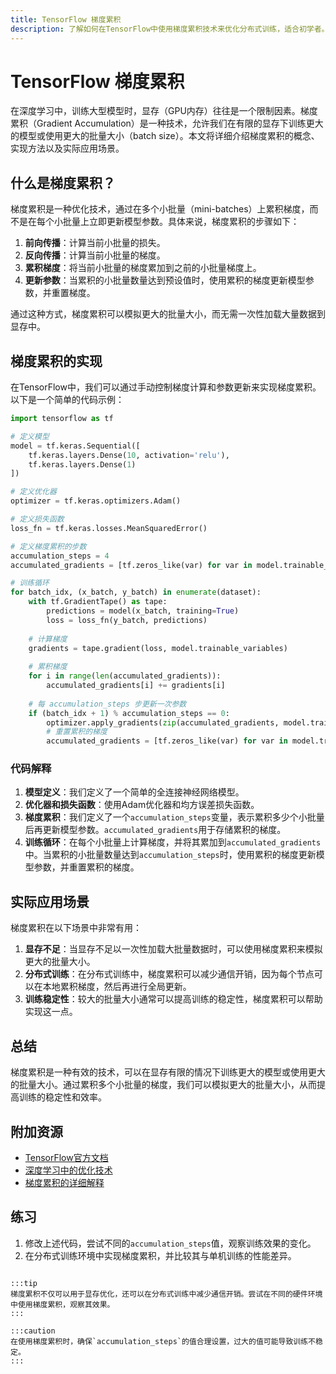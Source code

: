 ```yaml
---
title: TensorFlow 梯度累积
description: 了解如何在TensorFlow中使用梯度累积技术来优化分布式训练，适合初学者。
---
```


# TensorFlow 梯度累积

在深度学习中，训练大型模型时，显存（GPU内存）往往是一个限制因素。梯度累积（Gradient Accumulation）是一种技术，允许我们在有限的显存下训练更大的模型或使用更大的批量大小（batch size）。本文将详细介绍梯度累积的概念、实现方法以及实际应用场景。

## 什么是梯度累积？

梯度累积是一种优化技术，通过在多个小批量（mini-batches）上累积梯度，而不是在每个小批量上立即更新模型参数。具体来说，梯度累积的步骤如下：

1. **前向传播**：计算当前小批量的损失。
2. **反向传播**：计算当前小批量的梯度。
3. **累积梯度**：将当前小批量的梯度累加到之前的小批量梯度上。
4. **更新参数**：当累积的小批量数量达到预设值时，使用累积的梯度更新模型参数，并重置梯度。

通过这种方式，梯度累积可以模拟更大的批量大小，而无需一次性加载大量数据到显存中。

## 梯度累积的实现

在TensorFlow中，我们可以通过手动控制梯度计算和参数更新来实现梯度累积。以下是一个简单的代码示例：

```python
import tensorflow as tf

# 定义模型
model = tf.keras.Sequential([
    tf.keras.layers.Dense(10, activation='relu'),
    tf.keras.layers.Dense(1)
])

# 定义优化器
optimizer = tf.keras.optimizers.Adam()

# 定义损失函数
loss_fn = tf.keras.losses.MeanSquaredError()

# 定义梯度累积的步数
accumulation_steps = 4
accumulated_gradients = [tf.zeros_like(var) for var in model.trainable_variables]

# 训练循环
for batch_idx, (x_batch, y_batch) in enumerate(dataset):
    with tf.GradientTape() as tape:
        predictions = model(x_batch, training=True)
        loss = loss_fn(y_batch, predictions)
    
    # 计算梯度
    gradients = tape.gradient(loss, model.trainable_variables)
    
    # 累积梯度
    for i in range(len(accumulated_gradients)):
        accumulated_gradients[i] += gradients[i]
    
    # 每 accumulation_steps 步更新一次参数
    if (batch_idx + 1) % accumulation_steps == 0:
        optimizer.apply_gradients(zip(accumulated_gradients, model.trainable_variables))
        # 重置累积的梯度
        accumulated_gradients = [tf.zeros_like(var) for var in model.trainable_variables]
```

### 代码解释

1. **模型定义**：我们定义了一个简单的全连接神经网络模型。
2. **优化器和损失函数**：使用Adam优化器和均方误差损失函数。
3. **梯度累积**：我们定义了一个`accumulation_steps`变量，表示累积多少个小批量后再更新模型参数。`accumulated_gradients`用于存储累积的梯度。
4. **训练循环**：在每个小批量上计算梯度，并将其累加到`accumulated_gradients`中。当累积的小批量数量达到`accumulation_steps`时，使用累积的梯度更新模型参数，并重置累积的梯度。

## 实际应用场景

梯度累积在以下场景中非常有用：

1. **显存不足**：当显存不足以一次性加载大批量数据时，可以使用梯度累积来模拟更大的批量大小。
2. **分布式训练**：在分布式训练中，梯度累积可以减少通信开销，因为每个节点可以在本地累积梯度，然后再进行全局更新。
3. **训练稳定性**：较大的批量大小通常可以提高训练的稳定性，梯度累积可以帮助实现这一点。

## 总结

梯度累积是一种有效的技术，可以在显存有限的情况下训练更大的模型或使用更大的批量大小。通过累积多个小批量的梯度，我们可以模拟更大的批量大小，从而提高训练的稳定性和效率。

## 附加资源

- [TensorFlow官方文档](https://www.tensorflow.org/)
- [深度学习中的优化技术](https://ruder.io/optimizing-gradient-descent/)
- [梯度累积的详细解释](https://towardsdatascience.com/gradient-accumulation-overcoming-memory-constraints-in-deep-learning-36d411252d01)

## 练习

1. 修改上述代码，尝试不同的`accumulation_steps`值，观察训练效果的变化。
2. 在分布式训练环境中实现梯度累积，并比较其与单机训练的性能差异。
```

:::tip
梯度累积不仅可以用于显存优化，还可以在分布式训练中减少通信开销。尝试在不同的硬件环境中使用梯度累积，观察其效果。
:::

:::caution
在使用梯度累积时，确保`accumulation_steps`的值合理设置，过大的值可能导致训练不稳定。
:::